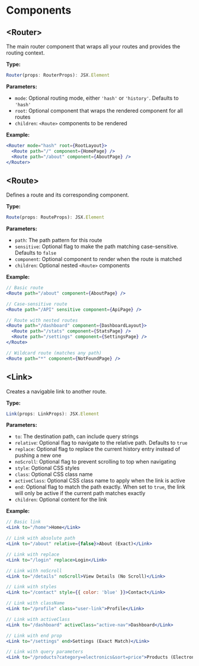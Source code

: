# Components

## \<Router>

The main router component that wraps all your routes and provides the routing context.

**Type:**

```ts
Router(props: RouterProps): JSX.Element
```

**Parameters:**

- `mode`: Optional routing mode, either `'hash'` or `'history'`. Defaults to `'hash'`
- `root`: Optional component that wraps the rendered component for all routes
- `children`: `<Route>` components to be rendered

**Example:**

```jsx
<Router mode="hash" root={RootLayout}>
  <Route path="/" component={HomePage} />
  <Route path="/about" component={AboutPage} />
</Router>
```

## \<Route>

Defines a route and its corresponding component.

**Type:**

```ts
Route(props: RouteProps): JSX.Element
```

**Parameters:**

- `path`: The path pattern for this route
- `sensitive`: Optional flag to make the path matching case-sensitive. Defaults to `false`
- `component`: Optional component to render when the route is matched
- `children`: Optional nested `<Route>` components

**Example:**

```jsx
// Basic route
<Route path="/about" component={AboutPage} />

// Case-sensitive route
<Route path="/API" sensitive component={ApiPage} />

// Route with nested routes
<Route path="/dashboard" component={DashboardLayout}>
  <Route path="/stats" component={StatsPage} />
  <Route path="/settings" component={SettingsPage} />
</Route>

// Wildcard route (matches any path)
<Route path="*" component={NotFoundPage} />
```

## \<Link>

Creates a navigable link to another route.

**Type:**

```ts
Link(props: LinkProps): JSX.Element
```

**Parameters:**

- `to`: The destination path, can include query strings
- `relative`: Optional flag to navigate to the relative path. Defaults to `true`
- `replace`: Optional flag to replace the current history entry instead of pushing a new one
- `noScroll`: Optional flag to prevent scrolling to top when navigating
- `style`: Optional CSS styles
- `class`: Optional CSS class name
- `activeClass`: Optional CSS class name to apply when the link is active
- `end`: Optional flag to match the path exactly. When set to `true`, the link will only be active if the current path matches exactly
- `children`: Optional content for the link

**Example:**

```jsx
// Basic link
<Link to="/home">Home</Link>

// Link with absolute path
<Link to="/about" relative={false}>About (Exact)</Link>

// Link with replace
<Link to="/login" replace>Login</Link>

// Link with noScroll
<Link to="/details" noScroll>View Details (No Scroll)</Link>

// Link with styles
<Link to="/contact" style={{ color: 'blue' }}>Contact</Link>

// Link with className
<Link to="/profile" class="user-link">Profile</Link>

// Link with activeClass
<Link to="/dashboard" activeClass="active-nav">Dashboard</Link>

// Link with end prop
<Link to="/settings" end>Settings (Exact Match)</Link>

// Link with query parameters
<Link to="/products?category=electronics&sort=price">Products (Electronics)</Link>
```
